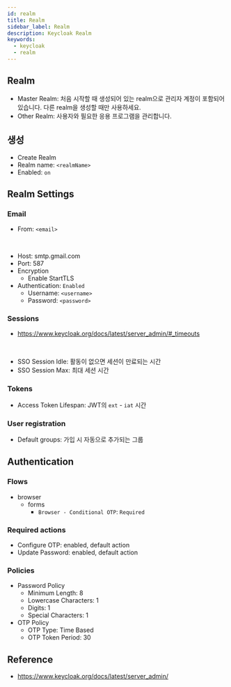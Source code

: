 ```yaml
---
id: realm
title: Realm
sidebar_label: Realm
description: Keycloak Realm
keywords:
  - keycloak
  - realm
---
```


## Realm

- Master Realm: 처음 시작할 때 생성되어 있는 realm으로 관리자 계정이 포함되어 있습니다. 다른 realm을 생성할 때만 사용하세요.
- Other Realm: 사용자와 필요한 응용 프로그램을 관리합니다.

## 생성

- Create Realm
- Realm name: `<realmName>`
- Enabled: `on`

## Realm Settings

### Email

- From: `<email>`

<br />

- Host: smtp.gmail.com
- Port: 587
- Encryption
  - Enable StartTLS
- Authentication: `Enabled`
  - Username: `<username>`
  - Password: `<password>`

### Sessions

- https://www.keycloak.org/docs/latest/server_admin/#_timeouts

<br />

- SSO Session Idle: 활동이 없으면 세션이 만료되는 시간
- SSO Session Max: 최대 세션 시간

### Tokens

- Access Token Lifespan: JWT의 `ext` - `iat` 시간

### User registration

- Default groups: 가입 시 자동으로 추가되는 그룹

## Authentication

### Flows

- browser
  - forms
    - `Browser - Conditional OTP`: `Required`

### Required actions

- Configure OTP: enabled, default action
- Update Password: enabled, default action

### Policies

- Password Policy
  - Minimum Length: 8
  - Lowercase Characters: 1
  - Digits: 1
  - Special Characters: 1
- OTP Policy
  - OTP Type: Time Based
  - OTP Token Period: 30

## Reference

- https://www.keycloak.org/docs/latest/server_admin/
